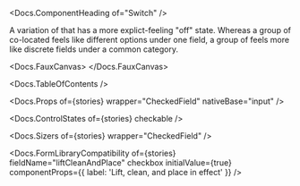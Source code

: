 


<Meta of={stories} />

<Docs.ComponentHeading of="Switch" />

A variation of <Docs of="Checkbox" /> that has a more explict-feeling "off"
state. Whereas a group of co-located <Docs of="Checkbox" /> feels like different
options under one field, a group of <Docs of="Switch" /> feels more like
discrete fields under a common category.

<Docs.FauxCanvas>
  <Switch label="Switch me" />
</Docs.FauxCanvas>

<Docs.TableOfContents />

<Docs.Props of={stories} wrapper="CheckedField" nativeBase="input" />

<Docs.ControlStates of={stories} checkable />

<Docs.Sizers of={stories} wrapper="CheckedField" />

<Docs.FormLibraryCompatibility
  of={stories}
  fieldName="liftCleanAndPlace"
  checkbox
  initialValue={true}
  componentProps={{ label: 'Lift, clean, and place in effect' }}
/>

